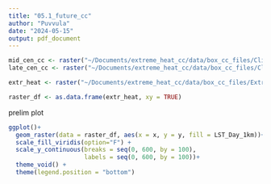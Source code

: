 ```yaml
---
title: "05.1_future_cc"
author: "Puvvula"
date: "2024-05-15"
output: pdf_document
---
```


```r
mid_cen_cc <- raster("~/Documents/extreme_heat_cc/data/box_cc_files/Climate_outputs/midcentury_delta.tif")
late_cen_cc <- raster("~/Documents/extreme_heat_cc/data/box_cc_files/Climate_outputs/latecentury_delta.tif")

extr_heat <- raster("~/Documents/extreme_heat_cc/data/box_cc_files/Extreme_Heat_outputs/Monthly_outputs/AllSummer20122022.tif")
```

```r
raster_df <- as.data.frame(extr_heat, xy = TRUE)
```


prelim plot
```r
ggplot()+
  geom_raster(data = raster_df, aes(x = x, y = y, fill = LST_Day_1km))+
  scale_fill_viridis(option="F") +
  scale_y_continuous(breaks = seq(0, 600, by = 100),
                     labels = seq(0, 600, by = 100))+
  theme_void() +
  theme(legend.position = "bottom")
```

